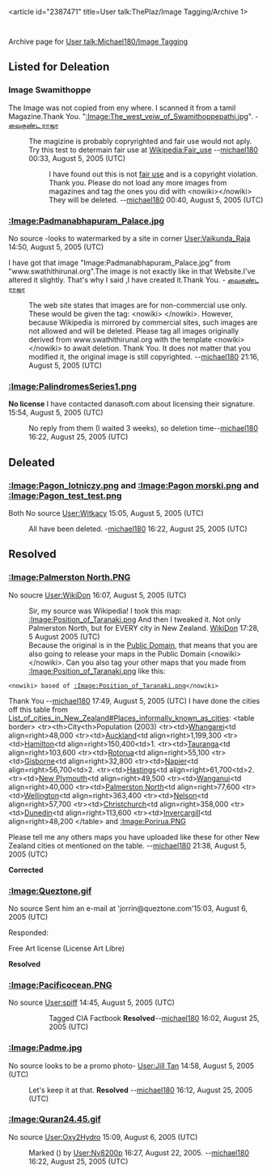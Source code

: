 <article id="2387471" title=User talk:ThePlaz/Image Tagging/Archive 1>
	<talkpage id="2387471" title="User talk:ThePlaz/Image Tagging/Archive 1">
Archive page for [[User talk:Michael180/Image Tagging]]

==Listed for Deleation==

=== Image Swamithoppe ===

The Image was not copied from eny where. I scanned it from a tamil Magazine.Thank You. &quot;[[:Image:The_west_veiw_of_Swamithoppepathi.jpg]]&quot;. - [[User:Vaikunda Raja|வைகுண்ட ராஜா]]
:The magizine is probably copryrighted and fair use would not aply.  Try this test to determain fair use at [[Wikipedia:Fair_use]] --[[User:Michael180|michael180]] 00:33, August 5, 2005 (UTC)

::  I have found out this is not [[fair use]] and is a copyright violation.  Thank you.  Please do not load any more images from magazines and tag the ones you did with &lt;nowiki&gt;{{imagevio}}&lt;/nowiki&gt; They will be deleted.  --[[User:Michael180|michael180]] 00:40, August 5, 2005 (UTC)

===[[:Image:Padmanabhapuram_Palace.jpg]]===
No source -looks to watermarked by a site in corner  [[User:Vaikunda_Raja]] 14:50, August 5, 2005 (UTC)


I have got that image &quot;Image:Padmanabhapuram_Palace.jpg&quot;  from &quot;www.swathithirunal.org&quot;.The image is not exactly like in that Website.I've altered it slightly. That's why I said ,I have created it.Thank You. - [[User:Vaikunda Raja|வைகுண்ட ராஜா]]
:The web site states that images are for non-commercial use only.  These would be given the tag: &lt;nowiki&gt;{{noncommercial}} &lt;/nowiki&gt;.  However, because Wikipedia is mirrored by commercial sites, such images are not allowed and will be deleted.  Please tag all images originally derived from www.swathithirunal.org with the template &lt;nowiki&gt;{{noncommercial}} &lt;/nowiki&gt; to await deletion. Thank You. It does not matter that you modified it, the original image is still copyrighted.  --[[User:Michael180|michael180]] 21:16, August 5, 2005 (UTC)

===[[:Image:PalindromesSeries1.png]]===
'''No license''' I have contacted danasoft.com about licensing their signature. 15:54, August 5, 2005 (UTC)
:No reply from them (I waited 3 weeks), so deletion time--[[User:Michael180|michael180]] 16:22, August 25, 2005 (UTC)


==Deleated==

===[[:Image:Pagon_lotniczy.png]] and [[:Image:Pagon morski.png]] and [[:Image:Pagon_test_test.png]]===
Both No source [[User:Witkacy]] 15:05, August 5, 2005 (UTC)
:All have been deleted. -[[User:Michael180|michael180]] 16:22, August 25, 2005 (UTC)
==Resolved==

===[[:Image:Palmerston North.PNG]]===
No soucre [[User:WikiDon]]  16:07, August 5, 2005 (UTC)

:Sir, my source was Wikipedia! I took this map: [[:Image:Position_of_Taranaki.png]] And then I tweaked it. Not only Palmerston North, but for EVERY city in New Zealand. [[User:WikiDon|WikiDon]] 17:28, 5 August 2005 (UTC)
:Because the original is in the [[Public Domain]], that means that you are also going to release your maps in the Public Domain (&lt;nowiki&gt;{{PD}}&lt;/nowiki&gt;.  Can you also tag your other maps that you made from [[:Image:Position_of_Taranaki.png]] like this:
 &lt;nowiki&gt;{{PD}} based of [[:Image:Position_of_Taranaki.png]]&lt;/nowiki&gt;

Thank You --[[User:Michael180|michael180]] 17:49, August 5, 2005 (UTC)  I have done the cities off this table from [[List_of_cities_in_New_Zealand#Places_informally_known_as_cities]]:
&lt;table border&gt;
&lt;tr&gt;&lt;th&gt;City&lt;th&gt;Population (2003)
&lt;tr&gt;&lt;td&gt;[[Whangarei, New Zealand|Whangarei]]&lt;td align=right&gt;48,000
&lt;tr&gt;&lt;td&gt;[[Auckland, New Zealand|Auckland]]&lt;td align=right&gt;1,199,300
&lt;tr&gt;&lt;td&gt;[[Hamilton, New Zealand|Hamilton]]&lt;td align=right&gt;150,400&lt;td&gt;1.
&lt;tr&gt;&lt;td&gt;[[Tauranga, New Zealand|Tauranga]]&lt;td align=right&gt;103,600
&lt;tr&gt;&lt;td&gt;[[Rotorua, New Zealand|Rotorua]]&lt;td align=right&gt;55,100
&lt;tr&gt;&lt;td&gt;[[Gisborne, New Zealand|Gisborne]]&lt;td align=right&gt;32,800
&lt;tr&gt;&lt;td&gt;[[Napier, New Zealand|Napier]]&lt;td align=right&gt;56,700&lt;td&gt;2.
&lt;tr&gt;&lt;td&gt;[[Hastings, New Zealand|Hastings]]&lt;td align=right&gt;61,700&lt;td&gt;2.
&lt;tr&gt;&lt;td&gt;[[New Plymouth, New Zealand|New Plymouth]]&lt;td align=right&gt;49,500
&lt;tr&gt;&lt;td&gt;[[Wanganui, New Zealand|Wanganui]]&lt;td align=right&gt;40,000
&lt;tr&gt;&lt;td&gt;[[Palmerston North, New Zealand|Palmerston North]]&lt;td align=right&gt;77,600
&lt;tr&gt;&lt;td&gt;[[Wellington, New Zealand|Wellington]]&lt;td align=right&gt;363,400
&lt;tr&gt;&lt;td&gt;[[Nelson, New Zealand|Nelson]]&lt;td align=right&gt;57,700
&lt;tr&gt;&lt;td&gt;[[Christchurch, New Zealand|Christchurch]]&lt;td align=right&gt;358,000
&lt;tr&gt;&lt;td&gt;[[Dunedin, New Zealand|Dunedin]]&lt;td align=right&gt;113,600
&lt;tr&gt;&lt;td&gt;[[Invercargill, New Zealand|Invercargill]]&lt;td align=right&gt;48,200
&lt;/table&gt;  and [[:Image:Porirua.PNG]]

Please tell me any others maps you have uploaded like these for other New Zealand cities ot mentioned on the table. --[[User:Michael180|michael180]] 21:38, August 5, 2005 (UTC)

'''Corrected'''

===[[:Image:Queztone.gif]]===
No source  Sent him an e-mail at 'jorrin@queztone.com'15:03, August 6, 2005 (UTC)

Responded:

Free Art license (License Art Libre)

'''Resolved'''

===[[:Image:Pacificocean.PNG]]===
No source [[User:spiff]]  14:45, August 5, 2005 (UTC)
::Tagged CIA Factbook '''Resolved'''--[[User:Michael180|michael180]] 16:02, August 25, 2005 (UTC)

===[[:Image:Padme.jpg]]===
No source looks to be a promo photo- [[User:Jill Tan]] 14:58, August 5, 2005 (UTC)
:Let's keep it at that. '''Resolved''' --[[User:Michael180|michael180]] 16:12, August 25, 2005 (UTC)

===[[:Image:Quran24.45.gif]]===
No source [[User:Oxy2Hydro]] 15:09, August 6, 2005 (UTC)
:Marked ({{PD-ineligible}}) by [[User:Nv8200p]] 16:27, August 22, 2005. --[[User:Michael180|michael180]] 16:22, August 25, 2005 (UTC)
	</talkpage>
</article>